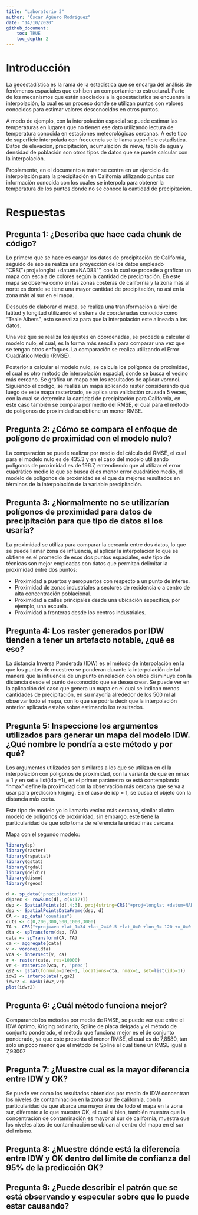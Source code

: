 ```yaml
---
title: "Laboratorio 3"
author: "Óscar Agüero Rodriguez"
date: "14/10/2020"
github_document:
    toc: TRUE
    toc_depth: 2
---
```


# Introducción

La geoestadística es la rama de la estadística que se encarga del análisis de fenómenos espaciales que exhiben un comportamiento estructural. Parte de los mecanismos que están asociados a la geoestadística se encuentra la interpolación, la cual es un proceso donde se utilizan puntos con valores conocidos para estimar valores desconocidos en otros puntos.

A modo de ejemplo, con la interpolación espacial se puede estimar las temperaturas en lugares que no tienen ese dato utilizando lectura de temperatura conocida en estaciones meteorológicas cercanas. A este tipo de superficie interpolada con frecuencia se le llama superficie estadística. Datos de elevación, precipitación, acumulación de nieve, tabla de agua y densidad de población son otros tipos de datos que se puede calcular con la interpolación.

Propiamente, en el documento a tratar se centra en un ejercicio de interpolación para la precipitación en California utilizando puntos con información conocida con los cuales se interpola para obtener la temperatura de los puntos donde no se conoce la cantidad de precipitación.

# Respuestas

## Pregunta 1: ¿Describa que hace cada chunk de código?

Lo primero que se hace es cargar los datos de precipitación de California, seguido de eso se realiza una proyección de los datos empleado “CRS("+proj=longlat +datum=NAD83"”, con lo cual se procede a graficar un mapa con escala de colores según la cantidad de precipitación. En este mapa se observa como en las zonas costeras de california y la zona más al norte es donde se tiene una mayor cantidad de precipitación, no así en la zona más al sur en el mapa.

Después de elaborar el mapa, se realiza una transformación a nivel de latitud y longitud utilizando el sistema de coordenadas conocido como “Teale Albers”, esto se realiza para que la interpolación este alineada a los datos.

Una vez que se realiza los ajustes en coordenadas, se procede a calcular el modelo nulo, el cual, es la forma más sencilla para comparar una vez que se tengan otros enfoques. La comparación se realiza utilizando el Error Cuadrático Medio (RMSE). 

Posterior a calcular el modelo nulo, se calcula los polígonos de proximidad, el cual es otro método de interpolación espacial, donde se busca el vecino más cercano. Se gráfica un mapa con los resultados de aplicar voronoi. Siguiendo el código, se realiza un mapa aplicando raster considerando que luego de este mapa rasterizado, se aplica una validación cruzada 5 veces, con la cual se determina la cantidad de precipitación para California, en este caso también se compara por medio del RMSE, el cual para el método de polígonos de proximidad se obtiene un menor RMSE.

## Pregunta 2: ¿Cómo se compara el enfoque de polígono de proximidad con el modelo nulo?

La comparación se puede realizar por medio del cálculo del RMSE, el cual para el modelo nulo es de 435.3 y en el caso del modelo utilizando polígonos de proximidad es de 196.7, entendiendo que al utilizar el error cuadrático medio lo que se busca él es menor error cuadrático medio, el modelo de polígonos de proximidad es el que da mejores resultados en términos de la interpolación de la variable precipitación.

## Pregunta 3: ¿Normalmente no se utilizarían polígonos de proximidad para datos de precipitación para que tipo de datos si los usaría?

La proximidad se utiliza para comparar la cercanía entre dos datos, lo que se puede llamar zona de influencia, al aplicar la interpolación lo que se obtiene es el promedio de esos dos puntos espaciales, este tipo de técnicas son mejor empleadas con datos que permitan delimitar la proximidad entre dos puntos:

- Proximidad a puertos y aeropuertos con respecto a un punto de interés.
- Proximidad de zonas industriales a sectores de residencia o a centro de alta concentración poblacional. 
- Proximidad a calles principales desde una ubicación específica, por ejemplo, una escuela.
- Proximidad a fronteras desde los centros industriales. 

## Pregunta 4: Los raster generados por IDW tienden a tener un artefacto notable, ¿qué es eso?

La distancia Inversa Ponderada (IDW) es el método de interpolación en la que los puntos de muestreo se ponderan durante la interpolación de tal manera que la influencia de un punto en relación con otros disminuye con la distancia desde el punto desconocido que se desea crear.  Se puede ver en la aplicación del caso que genera un mapa en el cual se indican menos cantidades de precipitación, en su mayoría alrededor de los 500 ml al observar todo el mapa, con lo que se podría decir que la interpolación anterior aplicada estaba sobre estimando los resultados.

## Pregunta 5: Inspeccione los argumentos utilizados para generar un mapa del modelo IDW. ¿Qué nombre le pondría a este método y por qué?

Los argumentos utilizados son similares a los que se utilizan en el la interpolación con polígonos de proximidad, con la variante de que en nmax = 1 y en set = list(idp =1), en el primer parámetro se está contemplando “nmax” define la proximidad con la observación más cercana que se va a usar para predicción kriging. En el caso de idp = 1, se busca el objeto con la distancia más corta.

Este tipo de modelo yo lo llamaría vecino más cercano, similar al otro modelo de polígonos de proximidad, sin embargo, este tiene la particularidad de que solo toma de referencia la unidad más cercana.

Mapa con el segundo modelo:

```r
library(sp)
library(raster)
library(rspatial)
library(gstat)
library(rgdal)
library(deldir)
library(dismo)
library(rgeos)
```


```r
d <- sp_data('precipitation')
d$prec <- rowSums(d[, c(6:17)])
dsp <- SpatialPoints(d[,4:3], proj4string=CRS("+proj=longlat +datum=NAD83"))
dsp <- SpatialPointsDataFrame(dsp, d)
CA <- sp_data("counties")
cuts <- c(0,200,300,500,1000,3000)
TA <- CRS("+proj=aea +lat_1=34 +lat_2=40.5 +lat_0=0 +lon_0=-120 +x_0=0 +y_0=-4000000 +datum=NAD83 +units=m +ellps=GRS80 +towgs84=0,0,0")
dta <- spTransform(dsp, TA)
cata <- spTransform(CA, TA)
ca <- aggregate(cata)
v <- voronoi(dta)
vca <- intersect(v, ca)
r <- raster(cata, res=10000)
vr <- rasterize(vca, r, 'prec')
gs2 <- gstat(formula=prec~1, locations=dta, nmax=1, set=list(idp=1))
idw2 <- interpolate(r,gs2)
idwr2 <- mask(idw2,vr)
plot(idwr2)

```


## Pregunta 6: ¿Cuál método funciona mejor?

Comparando los métodos por medio de RMSE, se puede ver que entre el IDW óptimo, Kriging ordinario, Spline de placa delgada y el método de conjunto ponderado, el método que funciona mejor es el de conjunto ponderado, ya que este presenta el menor RMSE, el cual es de 7,8580, tan solo un poco menor que el método de Spline el cual tiene un RMSE igual a 7,93007


## Pregunta 7: ¿Muestre cual es la mayor diferencia entre IDW y OK?

Se puede ver como los resultados obtenidos por medio de IDW concentran los niveles de contaminación en la zona sur de california, con la particularidad de que abarca una mayor área de todo el mapa en la zona sur, diferente a lo que muestra OK, el cual si bien, también muestra que la concentración de contaminación es mayor al sur de california, muestra que los niveles altos de contaminación se ubican al centro del mapa en el sur del mismo.


## Pregunta 8: ¿Muestre dónde está la diferencia entre IDW y OK dentro del límite de confianza del 95% de la predicción OK?


## Pregunta 9: ¿Puede describir el patrón que se está observando y especular sobre que lo puede estar causando?


